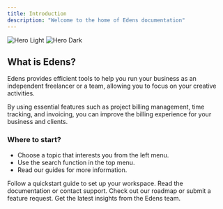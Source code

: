 ```yaml
---
title: Introduction
description: "Welcome to the home of Edens documentation"
---
```


<img
  className="block dark:hidden"
  src="/images/hero-light.svg"
  alt="Hero Light"
/>
<img
  className="hidden dark:block"
  src="/images/hero-dark.svg"
  alt="Hero Dark"
/>

## What is Edens?

Edens provides efficient tools to help you run your business as an independent freelancer or a team, allowing you to focus on your creative activities.

By using essential features such as project billing management, time tracking, and invoicing, you can improve the billing experience for your business and clients.


### Where to start?

- Choose a topic that interests you from the left menu.
- Use the search function in the top menu.
- Read our guides for more information.

<CardGroup cols={2}>
  <Card
    title="New to Edens?"
    icon="rocket"
    href="/quickstart"
    color="#ea5a0c"
  >
    Follow a quickstart guide to set up your workspace.
  </Card>
  <Card
    title="Need help?"
    icon="life-ring"
    href="https://edensapp.com/support"
    color="#dc2626"
  >
    Read the documentation or contact support.
  </Card>
  <Card
    title="Missing feature?"
    icon="map"
    href="https://milk.notion.site/Edens-Roadmap-Feature-Requests-9c69b1c3c3284d128f69608c296439bd"
    color="#16a34a"
  >
    Check out our roadmap or submit a feature request.
  </Card>
  <Card
    title="Follow us"
    icon="linkedin"
    href="https://linkedin.com/company/edensapp"
    color="#0285c7"
  >
    Get the latest insights from the Edens team.
  </Card>
</CardGroup>

